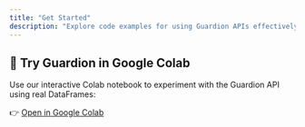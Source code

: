 ```yaml
---
title: "Get Started"
description: "Explore code examples for using Guardion APIs effectively."
---
```


## 🧪 Try Guardion in Google Colab

Use our interactive Colab notebook to experiment with the Guardion API using real DataFrames:

👉 [Open in Google Colab](https://colab.research.google.com/drive/1-hDdm2wDQjn9bMQ1l0g5Sjb67qhH4H9n?usp=sharing)
